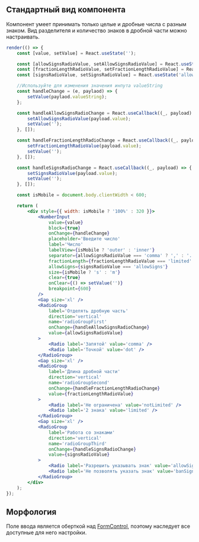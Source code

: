 ## Стандартный вид компонента

Компонент умеет принимать только целые и дробные числа с разным знаком.
Вид разделителя и количество знаков в дробной части можно настраивать.

```jsx live mobileHeight={500}
render(() => {
    const [value, setValue] = React.useState('');

    const [allowSignsRadioValue, setAllowSignsRadioValue] = React.useState('comma');
    const [fractionLengthRadioValue, setFractionLengthRadioValue] = React.useState('notLimited');
    const [signsRadioValue, setSignsRadioValue] = React.useState('allowSigns');

    //Используйте для изменения значения инпута valueString
    const handleChange = (e, paylaod) => {
        setValue(paylaod.valueString);
    };

    const handleAllowSignsRadioChange = React.useCallback((_, payload) => {
        setAllowSignsRadioValue(payload.value);
        setValue('');
    }, []);

    const handleFractionLengthRadioChange = React.useCallback((_, payload) => {
        setFractionLengthRadioValue(payload.value);
        setValue('');
    }, []);

    const handleSignsRadioChange = React.useCallback((_, payload) => {
        setSignsRadioValue(payload.value);
        setValue('');
    }, []);

    const isMobile = document.body.clientWidth < 600;

    return (
        <div style={{ width: isMobile ? '100%' : 320 }}>
            <NumberInput
                value={value}
                block={true}
                onChange={handleChange}
                placeholder='Введите число'
                label='Число'
                labelView={isMobile ? 'outer' : 'inner'}
                separator={allowSignsRadioValue === 'comma' ? ',' : '.'}
                fractionLength={fractionLengthRadioValue === 'limited' ? 2 : undefined}
                allowSigns={signsRadioValue === 'allowSigns'}
                size={isMobile ? 's' : 'm'}
                clear={true}
                onClear={() => setValue('')}
                breakpoint={600}
            />
            <Gap size='xl' />
            <RadioGroup
                label='Отделять дробную часть'
                direction='vertical'
                name='radioGroupFirst'
                onChange={handleAllowSignsRadioChange}
                value={allowSignsRadioValue}
            >
                <Radio label='Запятой' value='comma' />
                <Radio label='Точкой' value='dot' />
            </RadioGroup>
            <Gap size='xl' />
            <RadioGroup
                label='Длина дробной части'
                direction='vertical'
                name='radioGroupSecond'
                onChange={handleFractionLengthRadioChange}
                value={fractionLengthRadioValue}
            >
                <Radio label='Не ограничена' value='notLimited' />
                <Radio label='2 знака' value='limited' />
            </RadioGroup>
            <Gap size='xl' />
            <RadioGroup
                label='Работа со знаками'
                direction='vertical'
                name='radioGroupThird'
                onChange={handleSignsRadioChange}
                value={signsRadioValue}
            >
                <Radio label='Разрешить указывать знак' value='allowSigns' />
                <Radio label='Не позволять указать знак' value='banSigns' />
            </RadioGroup>
        </div>
    );
});
```

## Морфология

Поле ввода является оберткой над [FormControl](?path=/docs/formcontrol--docs), поэтому наследует все доступные для него настройки.
